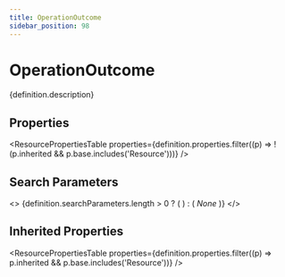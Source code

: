 ```yaml
---
title: OperationOutcome
sidebar_position: 98
---
```



# OperationOutcome

<p>{definition.description}</p>

## Properties

<ResourcePropertiesTable properties={definition.properties.filter((p) => !(p.inherited && p.base.includes('Resource')))} />

## Search Parameters

<>
  {definition.searchParameters.length > 0 ? (
    <SearchParamsTable searchParams={definition.searchParameters} />
  ) : (
    <em>None</em>
  )}
</>

## Inherited Properties

<ResourcePropertiesTable properties={definition.properties.filter((p) => p.inherited && p.base.includes('Resource'))} />


